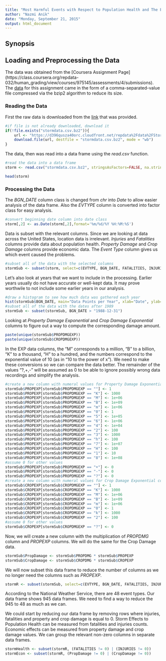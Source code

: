 ```yaml
---
title: "Most Harmful Events with Respect to Population Health and The Events with Greatest Economic Consequences"
author: "Nazmi Anik"
date: "Monday, September 21, 2015"
output: html_document
---
```


## Synopsis  

## Loading and Preprocessing the Data  

The data was obtained from the [Coursera Assignment Page] (https://class.coursera.org/repdata-032/human_grading/view/courses/975145/assessments/4/submissions). The [data](https://d396qusza40orc.cloudfront.net/repdata%2Fdata%2FStormData.csv.bz2) for this assignment came in the form of a comma-separated-value file compressed via the bzip2 algorithm to reduce its size.  

### Reading the Data  

First the raw data is downloaded from the [link](https://d396qusza40orc.cloudfront.net/repdata%2Fdata%2FStormData.csv.bz2) that was provided.  
```r
#if file is not already downloaded, download it
if(!file.exists("stormdata.csv.bz2")){
    url <- "https://d396qusza40orc.cloudfront.net/repdata%2Fdata%2FStormData.csv.bz2"
    download.file(url, destfile = "stormdata.csv.bz2", mode = "wb")
}
```
  
The data, then was read into a data frame using the *read.csv* function.  
```r
#read the data into a data frame
storm <- read.csv("stormdata.csv.bz2", stringsAsFactors=FALSE, na.strings="NA")

head(storm)
```

### Processing the Data  

The *BGN_DATE* column class is changed from *chr* into *Date* to allow easier analysis of the data frame. Also the *EVTYPE* column is converted into factor class for easy analysis.  
```r
#convert beginning date column into date class
storm[,2] <- as.Date(storm[,2],format='%m/%d/%Y %H:%M:%S')
```

Data is subset with the relevant columns. Since we are looking at data across the United States, location data is irrelevant. *Injuries* and *Fatalities* columns provide data about population health. *Property Damage* and *Crop Damage* columns provide economic data. The *Event Type* column gives us which event caused the problems.  
```r
#subset all of the data with the selected columns
stormSub <- subset(storm, select=c(EVTYPE, BGN_DATE, FATALITIES, INJURIES, PROPDMG, PROPDMGEXP, CROPDMG, CROPDMGEXP))
```

Let's also look at years that we want to include in the processing. Earlier years usually do not have accurate or well-kept data. It may prove worthwile to not include some earlier years in our analysis.  
```r
#draw a histogram to see how much data was gathered each year
hist(stormSub$BGN_DATE, main="Data Points per Year", xlab="Date", ylab="Frequency", col = "steelblue", breaks = 25)
#subset all of the data with the dates after 1989
stormSub <- subset(stormSub, BGN_DATE > "1988-12-31")
```

Looking at *Property Damage Exponential* and *Crop Damage Exponential* columns to figure out a way to compute the corresponding damage amount.  
```r
paste(unique(stormSub$PROPDMGEXP))
paste(unique(stormSub$CROPDMGEXP))
```

In the EXP data columns, the "M" corresponds to a million, "B" to a billion, "K" to a thousand, "H" to a hundred, and the numbers correspond to the exponential value of 10 (as in "10 to the power of x"). We need to make these conversions so we can compare the data better. The remainder of the values "?,+,-" will be assumed as 0 to be able to ignore possibly wrong data recordings and simplify the analysis.  
```r
#create a new column with numeral values for Property Damage Exponential column
stormSub$PROPEXP[stormSub$PROPDMGEXP == ""] <- 1
stormSub$PROPEXP[stormSub$PROPDMGEXP == "K"] <- 1000
stormSub$PROPEXP[stormSub$PROPDMGEXP == "M"] <- 1e+06
stormSub$PROPEXP[stormSub$PROPDMGEXP == "B"] <- 1e+09
stormSub$PROPEXP[stormSub$PROPDMGEXP == "m"] <- 1e+06
stormSub$PROPEXP[stormSub$PROPDMGEXP == "0"] <- 1
stormSub$PROPEXP[stormSub$PROPDMGEXP == "5"] <- 1e+05
stormSub$PROPEXP[stormSub$PROPDMGEXP == "6"] <- 1e+06
stormSub$PROPEXP[stormSub$PROPDMGEXP == "4"] <- 1e+04
stormSub$PROPEXP[stormSub$PROPDMGEXP == "2"] <- 100
stormSub$PROPEXP[stormSub$PROPDMGEXP == "3"] <- 1000
stormSub$PROPEXP[stormSub$PROPDMGEXP == "h"] <- 100
stormSub$PROPEXP[stormSub$PROPDMGEXP == "7"] <- 1e+07
stormSub$PROPEXP[stormSub$PROPDMGEXP == "H"] <- 100
stormSub$PROPEXP[stormSub$PROPDMGEXP == "1"] <- 10
stormSub$PROPEXP[stormSub$PROPDMGEXP == "8"] <- 1e+08
#assume 0 for other values
stormSub$PROPEXP[stormSub$PROPDMGEXP == "+"] <- 0
stormSub$PROPEXP[stormSub$PROPDMGEXP == "-"] <- 0
stormSub$PROPEXP[stormSub$PROPDMGEXP == "?"] <- 0
#create a new column with numeral values for Crop Damage Exponential column
stormSub$CROPEXP[stormSub$CROPDMGEXP == ""] <- 1
stormSub$CROPEXP[stormSub$CROPDMGEXP == "K"] <- 1000
stormSub$CROPEXP[stormSub$CROPDMGEXP == "M"] <- 1e+06
stormSub$CROPEXP[stormSub$CROPDMGEXP == "B"] <- 1e+09
stormSub$CROPEXP[stormSub$CROPDMGEXP == "m"] <- 1e+06
stormSub$CROPEXP[stormSub$CROPDMGEXP == "0"] <- 1
stormSub$CROPEXP[stormSub$CROPDMGEXP == "k"] <- 1000
stormSub$CROPEXP[stormSub$CROPDMGEXP == "2"] <- 100
#assume 0 for other values
stormSub$CROPEXP[stormSub$CROPDMGEXP == "?"] <- 0
```

Now, we will create a new column with the multiplication of *PROPDMG* column and *PROPEXP* columns. We will do the same for the Crop Damage data.  
```r
stormSub$PropDamage <- stormSub$PROPDMG * stormSub$PROPEXP
stormSub$CropDamage <- stormSub$CROPDMG * stormSub$CROPEXP
```

We will now subset this data frame to reduce the number of columns as we no longer need the columns such as *PROPEXP*.  
```r
stormR <- subset(stormSub, select=c(EVTYPE, BGN_DATE, FATALITIES, INJURIES, PropDamage, CropDamage))
```
  
According to the National Weather Service, there are 48 event types. Our data frame shows 945 data frames. We need to find a way to reduce the 945 to 48 as much as we can.  

We could start by reducing our data frame by removing rows where injuries, fatalities and property and crop damage is equal to 0. Storm Effects to Population Health can be measured from fatalities and injuries counts. Economic effects can be measured from property damage and crop damage values. We can group the relevant non-zero columns in separate data frames.  
```r
stormHealth <- subset(stormR, (FATALITIES != 0) | (INJURIES != 0))
stormEcon <- subset(stormR, (PropDamage != 0) | (CropDamage != 0))
```